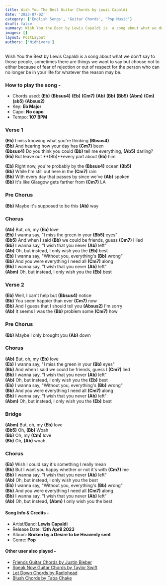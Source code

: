 ```yaml
---
title: Wish You The Best Guitar Chords by Lewis Capaldi
date: '2023-07-02'
category: ['English Songs', 'Guitar Chords', 'Pop Music']
draft: false
summary: Wish You the Best by Lewis Capaldi is  a song about what we don't say to those people, sometimes there are things we want to say but choose not to either because of fear of rejection or out of respect for the person who can no longer be in your life for whatever the reason may be.
images: []
layout: PostLayout
authors: ['Nidhivora']
---
```


Wish You the Best by Lewis Capaldi is a song about what we don't say to those people, sometimes there are things we want to say but choose not to either because of fear of rejection or out of respect for the person who can no longer be in your life for whatever the reason may be.

### **How to play the song -**

- Chords used: **(Eb)** **(Bbsus4)** **(Eb)** **(Cm7)** **(Ab)** **(Bb)** **(Bb5)** **(Abm)** **(Cm)** **(ab5)** **(Absus2)**
- Key: **Eb Major**
- Capo: **No capo**
- Tempo: **107 BPM**

### **Verse 1**

**(Eb)** I miss knowing what you're thinking **(Bbsus4)** \
**(Bb)** And hearing how your day has **(Cm7)** been \
**(Bbsus4)** Do you think you could **(Bb)** tell me everything, **(Ab5)** darling? \
**(Eb)** But leave out **(Bb)**every part about **(Eb)** him

**(Eb)** Right now, you're probably by the **(Bbsus4)** ocean **(Bb5)** \
**(Bb)** While I'm still out here in the **(Cm7)** rain \
**(Bb)** With every day that passes by since we've **(Ab)** spoken \
**(Bb)** It's like Glasgow gets farther from **(Cm7)** LA

### **Pre Chorus**

**(Bb)** Maybe it's supposed to be this **(Ab)** way

### **Chorus**

**(Ab)** But, oh, my **(Eb)** love \
**(Eb)** I wanna say, "I miss the green in your **(Bb5)** eyes" \
**(Bb5)** And when I said **(Bb)** we could be friends, guess **(Cm7)** I lied \
**(Bb)** I wanna say, "I wish that you never **(Ab)** left" \
**(Ab)** Oh, but instead, I only wish you the **(Eb)** best \
**(Eb)** I wanna say, "Without you, everything's **(Bb)** wrong" \
**(Bb)** And you were everything I need all **(Cm7)** along \
**(Bb)** I wanna say, "I wish that you never **(Ab)** left" \
**(Abm)** Oh, but instead, I only wish you the **(Eb)** best

### **Verse 2**

**(Eb)** Well, I can't help but **(Bbsus4)** notice \
**(Bb)** You seem happier than ever **(Cm7)** now \
**(Bb)** And I guess that I should tell you **(Absus2)** I'm sorry \
**(Ab)** It seems I was the **(Bb)** problem some **(Cm7)** how

### **Pre Chorus**

**(Bb)** Maybe I only brought you **(Ab)** down

### **Chorus**

**(Ab)** But, oh, my **(Eb)** love \
**(Eb)** I wanna say, "I miss the green in your **(Bb)** eyes" \
**(Bb)** And when I said we could be friends, guess I **(Cm7)** lied \
**(Bb)** I wanna say, "I wish that you never **(Ab)** left" \
**(Ab)** Oh, but instead, I only wish you the **(Eb)** best \
**(Eb)** I wanna say, "Without you, everything's **(Bb)** wrong" \
**(Bb)** And you were everything I need all **(Cm7)** along \
**(Bb)** I wanna say, "I wish that you never **(Ab)** left" \
**(Abm)** Oh, but instead, I only wish you the **(Eb)** best

### **Bridge**

**(Abm)** But, oh, my **(Eb)** love \
**(Bb5)** Oh, **(Bb)** Woah \
**(Bb)** Oh, my **(Cm)** love \
**(Bb)** Oh, **(Ab)** woah

### **Chorus**

**(Eb)** Wish I could say it's something I really mean \
**(Bb)** But I want you happy whether or not it's with **(Cm7)** me \
**(Bb)** I wanna say, "I wish that you never **(Ab)** left" \
**(Ab)** Oh, but instead, I only wish you the best \
**(Eb)** I wanna say, "Without you, everything's **(Bb)** wrong" \
**(Bb)** And you were everything I need all **(Cm7)** along \
**(Bb)** I wanna say, "I wish that you never **(Ab)** left" \
**(Ab)** Oh, but instead, **(Abm)** I only wish you the best

#### Song Info & Credits -

- Artist/Band: **Lewis Capaldi**
- Release Date: **13th April 2023**
- Album: **Broken by a Desire to be Heavenly sent**
- Genre: **Pop**

#### Other user also played -

- [Friends Guitar Chords by Justin Bieber](https://www.chordsco.com/chords/friends-guitar-chords-by-justin-bieber-bloodpop)
- [Speak Now Guitar Chords by Taylor Swift](https://www.chordsco.com/chords/speak-now-guitar-chords-by-taylor-swift)
- [Let Down Chords by Radiohead](https://www.chordsco.com/chords/let-down-chords-by-radiohead)
- [Blush Chords by Taba Chake](https://www.chordsco.com/chords/blush-guitar-chords-by-taba-chake)
